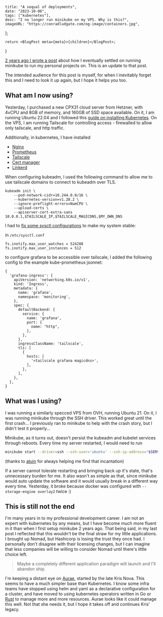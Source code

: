     title: "A sequal of deployments",
    date: "2023-10-06",
    tags: ["kubernetes"],
    desc: "I no longer run minikube on my VPS. Why is this?",
    imageURL: "https://conradludgate.com/og-image/containers.jpg",
};

    return <BlogPost meta={meta}>{children}</BlogPost>;
}

[2 years ago I wrote a post](https://conradludgate.com/posts/k8s) about how I eventually settled on running minikube to run my personal projects on.
This is an update to that post.

The intended audience for this post is myself, for when I inevitably forget this and I need to look it up again, but I hope it helps you too.

## What am I now using?

Yesterday, I purchased a new CPX31 cloud server from Hetzner, with 4vCPU and 8GB of memory, and 160GB of SSD space available.
On it, I am running Ubuntu 22.04 and I followed this [guide on installing Kubernetes](https://community.hetzner.com/tutorials/install-kubernetes-cluster).
On the VPS, I am running Tailscale for controlling access - firewalled to allow only tailscale, and http traffic.

Additionally, in kubernetes, I have installed
* [Nginx](https://docs.nginx.com/nginx-ingress-controller/installation/installation-with-manifests/)
* [Prometheus](https://github.com/prometheus-operator/kube-prometheus)
* [Tailscale](https://tailscale.com/kb/1236/kubernetes-operator/)
* [Cert manager](https://cert-manager.io/)
* [Linkerd](https://linkerd.io/)

When configuring kubeadm, I used the following command to allow me to use tailscale domains to connect to kubeadm over TLS.

```
kubeadm init \
    --pod-network-cidr=10.244.0.0/16 \
    --kubernetes-version=v1.28.2 \
    --ignore-preflight-errors=NumCPU \
    --upload-certs \
    --apiserver-cert-extra-sans 10.0.0.1,$TAILSCALE_IP,$TAILSCALE_MAGICDNS,$MY_OWN_DNS
```

I had to [fix some sysctl configurations](https://kind.sigs.k8s.io/docs/user/known-issues/#pod-errors-due-to-too-many-open-files) to make my system stable:

in `/etc/sysctl.conf`
```
fs.inotify.max_user_watches = 524288
fs.inotify.max_user_instances = 512
```

to configure grafana to be accessible over tailscale, I added the following config to the example kube-prometheus jsonnet:
```jsonnet
{
  'grafana-ingress': {
    apiVersion: 'networking.k8s.io/v1',
    kind: 'Ingress',
    metadata: {
      name: 'grafana',
      namespace: 'monitoring',
    },
    spec: {
      defaultBackend: {
        service: {
          name: 'grafana',
          port: {
            name: "http",
          },
        },
      },
      ingressClassName: 'tailscale',
      tls: [
        {
          hosts: [
            '<tailscale grafana magicdns>',
          ],
        },
      ],
    },
  },
}
```

## What was I using?

I was running a similarly specced VPS from OVH, running Ubuntu 21. On it, I was running minikube through the SSH driver. This worked great until the first crash...
I previously ran to minikube to help with the crash story, but I didn't test it properly...

Minikube, as it turns out, doesn't persist the kubeadm and kubelet services through reboots. Every time my server restarted, I would need to run

```sh
minikube start --driver=ssh --ssh-user='ubuntu' --ssh-ip-address="$SERVER_IP" --ssh-key="$SSH_KEY" --alsologtostderr
```
(thanks to [atuin](https://atuin.sh) for always helping me find that incantation)

If a server cannot tolerate restarting and bringing back up it's state, that's unnecessary burden for me. It also wasn't as simple as that,
since minikube would auto update the software and it would usually break in a different way every time. Yesterday, it broke because
docker was configured with `--storage-engine overlay2` twice :)

## This is still not the end

I'm many years in to my professional development career. I am not an expert with kubernetes by any means, but I have become much more fluent in it
than when I first setup minikube 2 years ago. That being said, in my last post I reflected that this wouldn't be the final straw for my little applications.
I brought up Nomad, but Hashicorp is losing the trust they once had.
I personally don't disagree with their licensing changes, but I can imagine that less companies will be willing to consider Nomad until there's little choice left.

> Maybe a completely different application paradigm will launch and I'll abandon ship.

I'm keeping a distant eye on [Aurae](https://aurae.io/), started by the late Kris Nova.
This seems to have a much simpler base than Kubernetes.
I know some infra teams have stopped using helm and yaml as a declarative configuration for a cluster,
and have moved to using kubernetes operators written in Go or [Rust](https://github.com/kube-rs/kube) to manage more and more resources.
Aurae looks like it could manage this well. Not that she needs it, but I hope it takes off and continues Kris' legacy.
